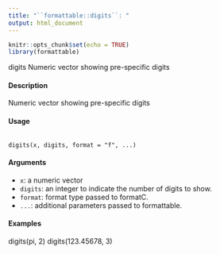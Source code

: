 ```yaml
---
title: "``formattable::digits``: "
output: html_document
---
```


```r
knitr::opts_chunk$set(echo = TRUE)
library(formattable)
```

digits Numeric vector showing pre-specific digits

#### Description
Numeric vector showing pre-specific digits

#### Usage
<pre><code>
digits(x, digits, format = "f", ...)
</code></pre>

#### Arguments
* ``x``: a numeric vector
* ``digits``: an integer to indicate the number of digits to show.
* ``format``: format type passed to formatC.
* ``...``: additional parameters passed to formattable.

#### Examples
digits(pi, 2)
digits(123.45678, 3)
